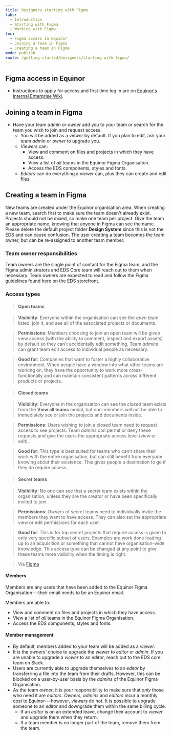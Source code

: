 ```yaml
---
title: Designers starting with Figma
tabs:
  - Introduction
  - Starting with Figma
  - Working with Figma
toc:
  - Figma access in Equinor
  - Joining a team in Figma
  - Creating a team in Figma
mode: publish
route: /getting-started/designers/starting-with-figma/
---
```


## Figma access in Equinor

- Instructions to apply for access and first time log in are on [Equinor's internal Enterprise Wiki](https://wiki.equinor.com/wiki/index.php/Figma 'Equinor Enterprise Wiki').

## Joining a team in Figma

- Have your team _admin_ or _owner_ add you to your team or search for the team you wish to join and request access.
  - You will be added as a _viewer_ by default. If you plan to edit, ask your team _admin_ or _owner_ to upgrade you.
  - _Viewers_ can:
    - View and comment on files and projects in which they have access.
    - View a list of _all_ teams in the Equinor Figma Organisation.
    - Access the EDS components, styles and fonts.
  - _Editors_ can do everything a _viewer_ can, plus they can create and edit files.

## Creating a team in Figma

New teams are created under the Equinor organisation area. When creating a new team, search first to make sure the team doesn't already exist. Projects should not be mixed, so make one team per project. Give the team an appropriate name, knowing that anyone in Figma can see the name. Please delete the default project folder **Design System** since this is not the EDS and can cause confusion. The user creating a team becomes the team owner, but can be re-assigned to another team member.

### Team owner responsibilities

Team owners are the single point of contact for the Figma team, and the Figma administrators and EDS Core team will reach out to them when necessary. Team owners are expected to read and follow the Figma guidelines found here on the EDS storefront.

### Access types

> #### Open teams

> **Visibility**: Everyone within the organisation can see the _open_ team listed, join it, and see all of the associated projects or documents.

> **Permissions**: Members choosing to join an open team will be given view access (with the ability to comment, inspect and export assets) by default so they can't accidentally edit something. Team _admins_ can grant team edit access to individual people as necessary.

> **Good for**: Companies that want to foster a highly collaborative environment. When people have a window into what other teams are working on, they have the opportunity to work more cross-functionally and can maintain consistent patterns across different products or projects.

> #### Closed teams

> **Visibility**: Everyone in the organisation can see the _closed_ team exists from the **View all teams** modal, but non-members will not be able to immediately see or join the projects and documents inside.

> **Permissions**: Users wishing to join a closed team need to request access to see projects. Team _admins_ can permit or deny these requests and give the users the appropriate access level (view or edit).

> **Good for**: This type is best suited for teams who can't share their work with the entire organisation, but can still benefit from everyone knowing about their existence. This gives people a destination to go if they do require access.

> #### Secret teams

> **Visibility**: No one can see that a _secret_ team exists within the organisation, unless they are the creator or have been specifically invited to join.

> **Permissions**: _Owners_ of secret teams need to individually invite the members they want to have access. They can also set the appropriate view or edit permissions for each user.

> **Good for**: This is for top secret projects that require access is given to only very specific subset of users. Examples are work done leading up to an acquisition or something that cannot have organisation-wide knowledge. This access type can be changed at any point to give these teams more visibility when the timing is right.

> Via [Figma](https://www.figma.com/blog/getting-started-with-teams-in-figma-organization/#team-access-types-and-visibility 'Figma blog on Org Teams')

#### Members

Members are any users that have been added to the Equinor Figma Organisation---their email needs to be an Equinor email.

Members are able to:

- View and comment on files and projects in which they have access.
- View a list of _all_ teams in the Equinor Figma Organisation.
- Access the EDS components, styles and fonts.

#### Member management

- By default, members added to your team will be added as a _viewer_.
- It is the _owners'_ choice to upgrade the _viewer_ to _editor_ or _admin_. If you are unable to upgrade a _viewer_ to an _editor_, reach out to the EDS core team on Slack.
- Users are currently able to upgrade themselves to an _editor_ by transferring a file into the team from their drafts. However, this can be blocked on a user-by-user basis by the _admins_ of the Equinor Figma Organisation.
- As the team _owner_, it is your responsibility to make sure that _only_ those who need it are _editors_. _Owners_, _admins_ and _editors_ incur a monthly cost to Equinor---however, _viewers_ do not. It is possible to upgrade someone to an _editor_ and downgrade them within the same billing cycle.
  - If an _editor_ is on an extended leave, change their account to _viewer_ and upgrade them when they return.
  - If a team member is no longer part of the team, remove them from the team.
